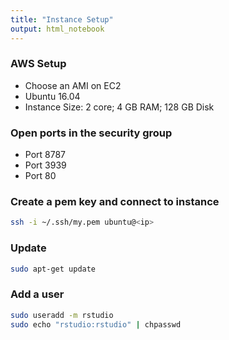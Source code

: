 ```yaml
---
title: "Instance Setup"
output: html_notebook
---
```


### AWS Setup

* Choose an AMI on EC2
* Ubuntu 16.04
* Instance Size: 2 core; 4 GB RAM; 128 GB Disk

### Open ports in the security group

* Port 8787
* Port 3939
* Port 80

### Create a pem key and connect to instance

```bash
ssh -i ~/.ssh/my.pem ubuntu@<ip>
```

### Update

```bash
sudo apt-get update
```

### Add a user

```bash
sudo useradd -m rstudio
sudo echo "rstudio:rstudio" | chpasswd
```
